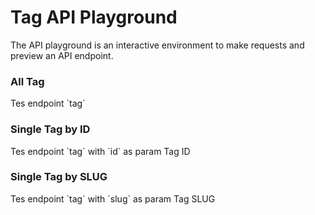 
# Tag API Playground

The API playground is an interactive environment to make requests and preview an API endpoint.

### All Tag

<ApiPlayground method="GET" endpoint="tag">
	Tes endpoint `tag`
</ApiPlayground>

### Single Tag by ID

<ApiPlayground method="GET" endpoint="tag" param={true} paramName="id">
	Tes endpoint `tag` with `id` as param
	<Param name="id" type="number">
		Tag ID
	</Param>
</ApiPlayground>

### Single Tag by SLUG

<ApiPlayground method="GET" endpoint="tag" param={true} paramName="slug">
	Tes endpoint `tag` with `slug` as param
	<Param name="slug" type="string">
		Tag SLUG
	</Param>
</ApiPlayground>